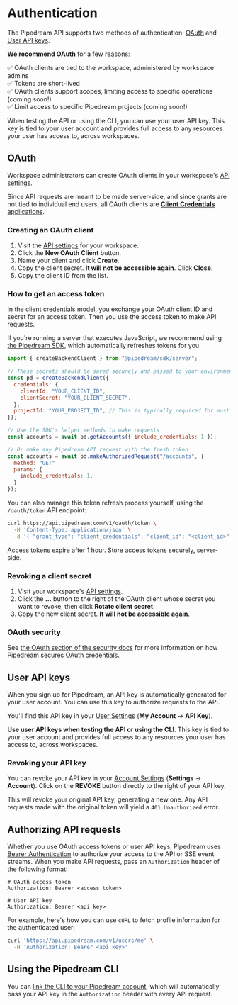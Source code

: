 # Authentication

The Pipedream API supports two methods of authentication: [OAuth](#oauth) and [User API keys](#user-api-keys).

**We recommend OAuth** for a few reasons:

✅ OAuth clients are tied to the workspace, administered by workspace admins <br />
✅ Tokens are short-lived <br />
✅ OAuth clients support scopes, limiting access to specific operations (coming soon!)<br />
✅ Limit access to specific Pipedream projects (coming soon!)<br />

When testing the API or using the CLI, you can use your user API key. This key is tied to your user account and provides full access to any resources your user has access to, across workspaces.

## OAuth

Workspace administrators can create OAuth clients in your workspace's [API settings](https://pipedream.com/settings/api).

Since API requests are meant to be made server-side, and since grants are not tied to individual end users, all OAuth clients are [**Client Credentials** applications](https://www.oauth.com/oauth2-servers/access-tokens/client-credentials/).

### Creating an OAuth client

1. Visit the [API settings](https://pipedream.com/settings/api) for your workspace.
2. Click the **New OAuth Client** button.
3. Name your client and click **Create**.
4. Copy the client secret. **It will not be accessible again**. Click **Close**.
5. Copy the client ID from the list.

### How to get an access token

In the client credentials model, you exchange your OAuth client ID and secret for an access token. Then you use the access token to make API requests.

If you're running a server that executes JavaScript, we recommend using [the Pipedream SDK](/connect/api#installing-the-typescript-sdk), which automatically refreshes tokens for you.

```javascript
import { createBackendClient } from "@pipedream/sdk/server";

// These secrets should be saved securely and passed to your environment
const pd = createBackendClient({
  credentials: {
    clientId: "YOUR_CLIENT_ID",
    clientSecret: "YOUR_CLIENT_SECRET",
  },
  projectId: "YOUR_PROJECT_ID", // This is typically required for most Connect API endpoints
});

// Use the SDK's helper methods to make requests
const accounts = await pd.getAccounts({ include_credentials: 1 });

// Or make any Pipedream API request with the fresh token
const accounts = await pd.makeAuthorizedRequest("/accounts", {
  method: "GET"
  params: {
    include_credentials: 1,
  }
});
```

You can also manage this token refresh process yourself, using the `/oauth/token` API endpoint:

```bash
curl https://api.pipedream.com/v1/oauth/token \
  -H 'Content-Type: application/json' \
  -d '{ "grant_type": "client_credentials", "client_id": "<client_id>", "client_secret": "<client secret>" }'
```

Access tokens expire after 1 hour. Store access tokens securely, server-side.

### Revoking a client secret

1. Visit your workspace's [API settings](https://pipedream.com/settings/api).
2. Click the **...** button to the right of the OAuth client whose secret you want to revoke, then click **Rotate client secret**.
3. Copy the new client secret. **It will not be accessible again**.

### OAuth security

See [the OAuth section of the security docs](/privacy-and-security#pipedream-rest-api-security-oauth-clients) for more information on how Pipedream secures OAuth credentials.

## User API keys

When you sign up for Pipedream, an API key is automatically generated for your user account. You can use this key to authorize requests to the API.

You'll find this API key in your [User Settings](https://pipedream.com/user) (**My Account** -> **API Key**).

**Use user API keys when testing the API or using the CLI**. This key is tied to your user account and provides full access to any resources your user has access to, across workspaces.

### Revoking your API key

You can revoke your API key in your [Account Settings](https://pipedream.com/settings/account) (**Settings** -> **Account**). Click on the **REVOKE** button directly to the right of your API key.

This will revoke your original API key, generating a new one. Any API requests made with the original token will yield a `401 Unauthorized` error.

## Authorizing API requests

Whether you use OAuth access tokens or user API keys, Pipedream uses [Bearer Authentication](https://oauth.net/2/bearer-tokens/) to authorize your access to the API or SSE event streams. When you make API requests, pass an `Authorization` header of the following format:

```
# OAuth access token
Authorization: Bearer <access token>

# User API key
Authorization: Bearer <api key>
```

For example, here's how you can use `cURL` to fetch profile information for the authenticated user:

```bash
curl 'https://api.pipedream.com/v1/users/me' \
  -H 'Authorization: Bearer <api_key>'
```

## Using the Pipedream CLI

You can [link the CLI to your Pipedream account](/workflows/cli/login), which will automatically pass your API key in the `Authorization` header with every API request.
